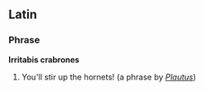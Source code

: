 == Latin ==
=== Phrase ===
'''Irritabis crabrones'''

# You'll stir up the hornets! (a phrase by ''[[Plautus]]'')